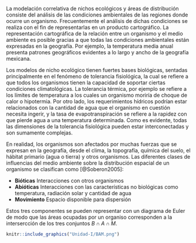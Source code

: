 La modelación correlativa de nichos ecológicos y áreas de distribución consiste del análisis de las condiciones ambientales de las regiones donde ocurre un organismo. Frecuentemente el análisis de dichas condiciones se realiza con el fin de representarlas en un producto cartográfico.
La representación cartográfica de la relación entre un organismo y el medio ambiente es posible gracias a que todas las condiciones ambientales están expresadas en la geografía. Por ejemplo, la temperatura media anual presenta patrones geográficos evidentes a lo largo y ancho de la geografía mexicana.

Los modelos de nicho ecológico tienen fuertes bases biológicas, sentadas principalmente en el fenómeno de tolerancia fisiológica, la cual  se refiere a que todos los organismos tienen la capacidad de soportar ciertas condiciones climatológicas. La tolerancia térmica, por ejemplo se refiere a los límites de temperatura a los cuales un organismo moriría de choque de calor o hipotermia. Por otro lado, los requerimientos hídricos podrían estar relacionados con la cantidad de agua que el organismo en cuestión necesita ingerir, y la tasa  de evapotranspiración se refiere a la rapidez con que pierde agua a una temperatura determinada. Como es evidente, todas las dimensiones de la tolerancia fisiológica pueden estar interconectadas y son sumamente complejas.

En realidad, los organismos son afectados por muchas fuerzas que se expresan en la geografía, desde el clima, la topografía, química del suelo, el hábitat primario (agua o tierra) y otros organismos. Las diferentes clases de influencias del medio ambiente sobre la distribución espacial de un organismo se clasifican como [@Soberon2005]:

- **Bióticas** Interacciones con otros organismos
- **Abióticas** Interacciones con las características no biológicas como temperatura, radiación solar y cantidad de agua
- **Movimiento** Espacio disponible para dispersión

Estos tres componentes se pueden representar con un diagrama de Euler de modo que las áreas ocupadas por un organiso corresponden a la intersercción de los tres conjuntos $B \cap A \cap M$.

```r
knitr::include_graphics("Unidad-I/BAM.png")
```

